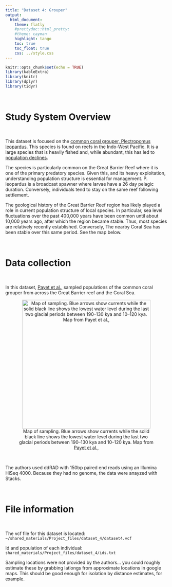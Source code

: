 ```yaml
---
title: "Dataset 4: Grouper"
output:
  html_document:
    theme: flatly
    #prettydoc::html_pretty:
    #theme: cayman
    highlight: tango
    toc: true
    toc_float: true
    css: ../style.css
---
```


```r
knitr::opts_chunk$set(echo = TRUE)
library(kableExtra)
library(knitr)
library(dplyr)
library(tidyr)  
```

<br>

# Study System Overview

<br>

This dataset is focused on the [common coral grouper, Plectropomus leopardus ](https://en.wikipedia.org/wiki/Leopard_coral_grouper). This species is found on reefs in the Indo-West Pacific. It is a large species that is heavily fished and, while abundant, this has led to [population declines](http://era.daf.qld.gov.au/id/eprint/7426/). 

The species is particularly common on the Great Barrier Reef where it is one of the primary predatory species. Given this, and its heavy exploitation, understanding population structure is essential for management. P. leopardus is a broadcast spawner where larvae have a 26 day pelagic duration. Conversely, individuals tend to stay on the same reef following settlement. 

The geological history of the Great Barrier Reef region has likely played a role in current population structure of local species. In particular, sea level fluctuations over the past 400,000 years have been common until about 10,000 years ago, after which the region became stable. Thus, most species are relatively recently established. Conversely, The nearby Coral Sea has been stable over this same period. See the map below.

<br>

# Data collection

<br>

In this dataset, [Payet et al.,](https://doi.org/10.1111/eva.13450) sampled populations of the common coral grouper from across the Great Barrier reef and the Coral Sea.

<center>
![Map of sampling. Blue arrows show currents while the solid black line shows the lowest water level during the last two glacial periods between 190–130 kya and 10–120   kya. Map from [Payet et al.,](https://doi.org/10.1111/eva.13450)](images/dataset_4_map.png){width=400px}
</center>


<br>

The authors used ddRAD with 150bp paired end reads using an Illumina HiSeq 4000. Because they had no genome, the data were anayzed with Stacks.

<br>

# File information

<br>

The vcf file for this dataset is located: `~/shared_materials/Project_files/dataset_4/dataset4.vcf`

Id and population of each individual: `shared_materials/Project_files/dataset_4/ids.txt`

Sampling locations were not provided by the authors... you could roughly estimate these by grabbing latlongs from approximate locations in google maps. This should be good enough for isolation by distance estimates, for example. 





